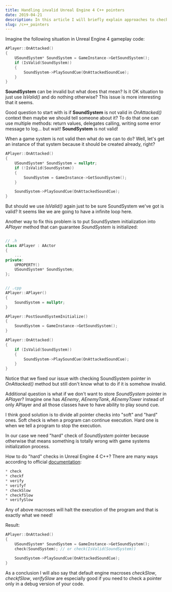 ```yaml
---
title: Handling invalid Unreal Engine 4 C++ pointers
date: 2019-04-21
description: In this article I will briefly explain approaches to check if a pointer is valid and why it is important.
slug: /c++_pointers
---
```


Imagine the following situation in Unreal Engine 4 gameplay code:

```cpp
APlayer::OnAttacked()
{
    USoundSystem* SoundSystem = GameInstance->GetSoundSystem();
    if (IsValid(SoundSystem))
    {
        SoundSystem->PlaySoundCue(OnAttackedSoundCue);
    }
}
```

**SoundSystem** can be invalid but what does that mean? Is it OK situation to just use *IsValid()* and do nothing otherwise? This issue is more interesting that it seems.

Good question to start with is if **SoundSystem** is not valid in *OnAttacked()* context then maybe we should tell someone about it? To do that one can use multiple methods: return values, delegates calling, writing some error message to log... but wait! **SoundSystem** is not valid! 

When a game system is not valid then what do we can to do? Well, let's get an instance of that system because it should be created already, right? 
```cpp
APlayer::OnAttacked()
{
    USoundSystem* SoundSystem = nullptr;
    if (!IsValid(SoundSystem))
    {
        SoundSystem = GameInstance->GetSoundSystem();
    }

    SoundSystem->PlaySoundCue(OnAttackedSoundCue);
}
```

But should we use *IsValid()* again just to be sure SoundSystem we've got is valid? It seems like we are going to have a infinite loop here.

Another way to fix this problem is to put SoundSystem initialization into *APlayer* method that can guarantee *SoundSystem* is initialized:
```cpp

// .h
class APlayer : AActor
{
    ...
private:
    UPROPERTY()
    USoundSystem* SoundSystem;
};


// .cpp
APlayer::APlayer()
{
    SoundSystem = nullptr;
}

APlayer::PostSoundSystemInitialize()
{
    SoundSystem = GameInstance->GetSoundSystem();
}

APlayer::OnAttacked()
{
    if (IsValid(SoundSystem))
    {
        SoundSystem->PlaySoundCue(OnAttackedSoundCue);
    }
}
```

Notice that we fixed our issue with checking SoundSystem pointer in *OnAttacked()* method but still don't know what to do if it is somehow invalid.

Additional question is what if we don't want to store *SoundSystem* pointer in *APlayer*? Imagine one has *AEnemy*, *AEnemyTank*, *AEnemyTower* instead of only APlayer and all those classes have to have ability to play sound cue.

I think good solution is to divide all pointer checks into "soft" and "hard" ones. Soft check is when a program can continue execution. Hard one is when we tell a program to stop the execution.

In our case we need "hard" check of *SoundSystem* pointer because otherwise that means something is totally wrong with game systems initialization process.

How to do "hard" checks in Unreal Engine 4 C++? There are many ways according to official [documentation](https://www.google.comhttps://docs.unrealengine.com/en-us/Programming):
```cpp
* check
* checkf
* verify
* verifyf
* checkSlow
* checkfSlow
* verifySlow
```

Any of above macroses will halt the execution of the program and that is exactly what we need! 

Result:
```cpp
APlayer::OnAttacked()
{
    USoundSystem* SoundSystem = GameInstance->GetSoundSystem();
    check(SoundSystem); // or check(IsValid(SoundSystem))

    SoundSystem->PlaySoundCue(OnAttackedSoundCue);
}
```

As a conclusion I will also say that default engine macroses *checkSlow*, *checkfSlow*, *verifySlow* are especially good if you need to check a pointer only in a debug version of your code. 
